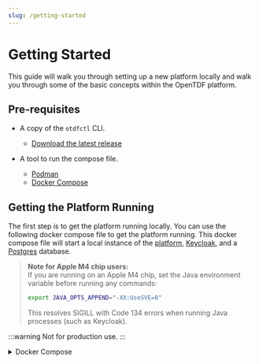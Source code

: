 ```yaml
---
slug: /getting-started
---
```

# Getting Started

This guide will walk you through setting up a new platform locally and walk you through some of the basic concepts within the OpenTDF platform.

## Pre-requisites

- A copy of the `otdfctl` CLI.
  - [Download the latest release](https://github.com/opentdf/otdfctl/releases)
  
- A tool to run the compose file.
  - [Podman](https://podman.io/)
  - [Docker Compose](https://docs.docker.com/compose/)

## Getting the Platform Running

The first step is to get the platform running locally. You can use the following docker compose file to get the platform running. This docker compose file will start a local instance of the [platform](https://github.com/opentdf/platform/tree/main), [Keycloak](https://www.keycloak.org/), and a [Postgres](https://www.postgresql.org/) database.

> **Note for Apple M4 chip users:**  
> If you are running on an Apple M4 chip, set the Java environment variable before running any commands:
> ```sh
> export JAVA_OPTS_APPEND="-XX:UseSVE=0"
> ```
> This resolves SIGILL with Code 134 errors when running Java processes (such as Keycloak).

:::warning
Not for production use.
:::

<details>
<summary>Docker Compose</summary>
```yaml
name: opentdf
volumes:
  configs:
  keys:
  caddy_data:
configs:
  caddy_config:
    content: |
      {
        log {
            level INFO
            output stdout
        }
      }
      https://keycloak.opentdf.local:9443 {
        tls internal
        reverse_proxy keycloak:8888
      }
      https://platform.opentdf.local:8443 {
        tls internal
        reverse_proxy {
            to h2c://platform:8080
            transport http {
                versions h2c 2 1.1  # Enable gRPC proxying
            }
        }

      }
services:
  caddy:
    image: caddy:alpine
    command: ['caddy','run', '--config', '/etc/caddy/Caddyfile']
    configs:
      - source: caddy_config
        target: /etc/caddy/Caddyfile
    ports:
      - '9443:9443'
      - '8443:8443'
    volumes:
      - caddy_data:/data
    restart: unless-stopped
    healthcheck:
      test: ["CMD-SHELL", "wget -q --server-response --tries=1 http://127.0.0.1:2019/metrics 2>&1 | awk '/^  HTTP/{print $2}' | grep -q '200'"]
      interval: 5s
      timeout: 5s
      retries: 3
  check-certs:
    image: bash:latest
    volumes:
      - type: volume
        source: caddy_data
        target: /etc/ssl/certs
        volume:
          subpath: caddy/certificates/local/keycloak.opentdf.local/
    command:
      - bash
      - -c
      - |
        echo "Checking certificates"
        ls -alh /etc/ssl/certs
        cat /etc/ssl/certs/keycloak.opentdf.local.crt
    depends_on:
      caddy:
        condition: service_healthy
      ensure-permissions:
        condition: service_completed_successfully
  ensure-permissions:
    image: alpine
    command:
    - 'sh'
    - '-c'
    - |
      chmod -R 777 /configs
      ls -alh /configs
      chmod -R 777 /keys
      ls -alh /keys
      chmod -R 777 /data
      ls -alh /data
    volumes:
      - configs:/configs
      - keys:/keys
      - caddy_data:/data

  #================================================================

# Start Keycloak

  #----------------------------------------------------------------
  keycloak:
    image: keycloak/keycloak:25.0
    restart: unless-stopped
    command: ['start-dev']
    environment:
      KC_DB: postgres
      KC_DB_URL_HOST: keycloak-db
      KC_DB_URL_PORT: 5432
      KC_DB_URL_DATABASE: keycloak
      KC_DB_USERNAME: postgres
      KC_DB_PASSWORD: changeme
      KC_HOSTNAME: 'https://keycloak.opentdf.local:9443'
      KC_HOSTNAME_ADMIN: 'https://keycloak.opentdf.local:9443'
      KC_HTTP_ENABLED: 'true'
      KC_HTTP_PORT: 8888
      KEYCLOAK_ADMIN: admin
      KEYCLOAK_ADMIN_PASSWORD: changeme
      KC_FEATURES: 'preview,token-exchange'
      KC_HEALTH_ENABLED: 'true'
      JAVA_OPTS_APPEND: '${JAVA_OPTS_APPEND:-}'
    healthcheck:
      test: ['CMD-SHELL', '[ -f /tmp/HealthCheck.java ] || echo "public class HealthCheck { public static void main(String[] args) throws java.lang.Throwable { System.exit(java.net.HttpURLConnection.HTTP_OK == ((java.net.HttpURLConnection)new java.net.URL(args[0]).openConnection()).getResponseCode() ? 0 : 1); } }" > /tmp/HealthCheck.java && java ${JAVA_OPTS_APPEND} /tmp/HealthCheck.java http://localhost:9000/health/ready']
      interval: 5s
      timeout: 10s
      retries: 3
      start_period: 5m
    depends_on:
      keycloak-db:
        condition: service_healthy
        restart: true
  keycloak-db:
    image: postgres:15-alpine
    restart: unless-stopped
    environment:
      POSTGRES_PASSWORD: changeme
      POSTGRES_USER: postgres
      POSTGRES_DB: keycloak
    healthcheck:
      test: ["CMD-SHELL", "pg_isready -U postgres"]
      interval: 5s
      timeout: 5s
      retries: 10
      start_period: 2m
  download-keycloak-config:
    image: curlimages/curl:latest
    volumes:
      - configs:/configs
    command: ['-o', '/configs/keycloak-config.yaml', 'https://raw.githubusercontent.com/opentdf/platform/main/service/cmd/keycloak_data.yaml']
    depends_on:
      ensure-permissions:
        condition: service_completed_successfully
  #================================================================

# Provisioning Keycloak with expected realm, clients, and users

  #----------------------------------------------------------------
  keycloak-provisioning:
    image: registry.opentdf.io/platform:nightly
    volumes:
      - configs:/configs
    command:
      [
        'provision',
        'keycloak',
        '-e',
        'http://keycloak:8888',
        '-f',
        '/configs/keycloak-config.yaml',
      ]
    depends_on:
      keycloak:
        condition: service_healthy
        restart: true
      download-keycloak-config:
        condition: service_completed_successfully
        restart: true
  #================================================================

# Start the OpenTDF service

  #----------------------------------------------------------------
  download-platform-config:
    image: curlimages/curl:latest
    volumes:
      - configs:/configs
    command: ['-o', '/configs/.opentdf.yaml', 'https://raw.githubusercontent.com/opentdf/platform/main/opentdf-dev.yaml']
    depends_on:
      ensure-permissions:
        condition: service_completed_successfully
  modify-platform-config:
    image: bash:latest
    volumes:
      - configs:/configs
    command:
      - bash
      - -c
      - |
        echo "Modifying /configs/.opentdf.yaml"
        echo "$(</configs/.opentdf.yaml )"
        sed -i 's|kas-private.pem|/keys/kas-private.pem|g' /configs/.opentdf.yaml
        sed -i 's|kas-cert.pem|/keys/kas-cert.pem|g' /configs/.opentdf.yaml
        sed -i 's|kas-ec-private.pem|/keys/kas-ec-private.pem|g' /configs/.opentdf.yaml
        sed -i 's|kas-ec-cert.pem|/keys/kas-ec-cert.pem|g' /configs/.opentdf.yaml
        sed -i 's|# db:|db: |g' /configs/.opentdf.yaml
        sed -i 's|#   host: localhost|  host: |g' /configs/.opentdf.yaml
        sed -i 's|issuer: http://localhost:8888/auth/realms/opentdf|issuer: http://keycloak:8888/realms/opentdf|g' /configs/.opentdf.yaml
        sed -i 's|tokenendpoint: http://localhost:8888/auth/realms/opentdf/protocol/openid-connect/token|tokenendpoint: http://keycloak:8888/realms/opentdf/protocol/openid-connect/token|g' /configs/.opentdf.yaml
        sed -i 's|url: http://localhost:8888/auth|url: http://keycloak:8888|g' /configs/.opentdf.yaml
        echo "$(</configs/.opentdf.yaml )"
    depends_on:
      download-platform-config:
        condition: service_completed_successfully
  generate-kas-rsa-keys:
    image: alpine/openssl
    volumes:
      - keys:/keys
    entrypoint: ["/bin/sh", "-c"]
    command:
      - |
        echo "Generating RSA keys"
        openssl req -x509 -nodes -newkey RSA:2048 -subj "/CN=kas" -keyout /keys/kas-private.pem -out /keys/kas-cert.pem -days 365
        chmod 444 /keys/kas-private.pem
        chmod 444 /keys/kas-cert.pem
    depends_on:
      ensure-permissions:
        condition: service_completed_successfully
  generate-kas-ec-keys:
    image: alpine/openssl
    volumes:
      - keys:/keys
    entrypoint: ["/bin/sh", "-c"]
    command:
      - |
        echo "Generating EC keys"
        openssl ecparam -name secp256r1 -out /keys/secp256r1.pem && \
        openssl req -x509 -nodes -newkey ec:/keys/secp256r1.pem -subj "/CN=kas" -keyout /keys/kas-ec-private.pem -out /keys/kas-ec-cert.pem -days 365
        chmod 444 /keys/kas-ec-private.pem
        chmod 444 /keys/kas-ec-cert.pem
    depends_on:
      ensure-permissions:
        condition: service_completed_successfully
  platform:
    image: registry.opentdf.io/platform:nightly
    volumes:
      - configs:/configs
      - keys:/keys
      - type: volume
        source: caddy_data
        target: /etc/ssl/certs
        volume:
          subpath: caddy/certificates/local/keycloak.opentdf.local
    extra_hosts:
      - "keycloak.opentdf.local:host-gateway"
    command: ['start','--config-file','/configs/.opentdf.yaml','--config-key','opentdf']
    restart: always
    environment:
      OPENTDF_DB_HOST: platform-db
      OPENTDF_DB_USER: postgres
      OPENTDF_DB_PASSWORD: changeme
    depends_on:
      keycloak:
        condition: service_healthy
        restart: true
      keycloak-provisioning:
        condition: service_completed_successfully
      platform-db:
        condition: service_healthy
        restart: true
      download-platform-config:
        condition: service_completed_successfully
      generate-kas-rsa-keys:
        condition: service_completed_successfully
      generate-kas-ec-keys:
        condition: service_completed_successfully
      modify-platform-config:
        condition: service_completed_successfully
      caddy:
        condition: service_healthy
      check-certs:
        condition: service_completed_successfully
  platform-db:
    image: postgres:15-alpine
    restart: unless-stopped
    environment:
      POSTGRES_USER: postgres
      POSTGRES_PASSWORD: changeme
      POSTGRES_DB: opentdf
    healthcheck:
      test: ["CMD-SHELL", "pg_isready -U postgres"]
      interval: 5s
      timeout: 5s
      retries: 10

```

</details>

## Update /etc/hosts

In order for the services to communicate correctly you will need to update your `/etc/hosts` file.

```shell
echo -e "127.0.0.1 platform.opentdf.local\n127.0.0.1 keycloak.opentdf.local" | sudo tee -a /etc/hosts
```

## Trust Self Signed Certificates

During the bootstrapping process `caddy` will generate self signed certificates. You will either need to trust these certificates on your system or use the `--tls-no-verify` flag on every command. If using the `--tls-no-verify` command it will disable profiles and require that you pass in the host and authentication into each command.

Example of extracting the certificate from the container.

```shell
mkdir -p ./opentdf-certs
```

```shell
docker cp opentdf-caddy-1:/data/caddy/certificates/local/keycloak.opentdf.local/keycloak.opentdf.local.crt ./opentdf-certs
```

```shell
docker cp opentdf-caddy-1:/data/caddy/certificates/local/platform.opentdf.local/platform.opentdf.local.crt ./opentdf-certs
```

### Import and Trust Certificates by Operating System

<details>
<summary><strong>macOS</strong></summary>

1. **Import certificates to Keychain:**
   ```shell
   # Import both certificates to the System keychain
   sudo security add-trusted-cert -d -r trustRoot -k /Library/Keychains/System.keychain ./opentdf-certs/keycloak.opentdf.local.crt
   sudo security add-trusted-cert -d -r trustRoot -k /Library/Keychains/System.keychain ./opentdf-certs/platform.opentdf.local.crt
   ```

2. **Alternative: Using Keychain Access GUI:**
   - Open **Keychain Access** (Applications → Utilities → Keychain Access)
   - Drag and drop both `.crt` files into the **System** keychain
   - Double-click each certificate and set **Trust** → **When using this certificate** to **Always Trust**
   - Enter your admin password when prompted

3. **Verify certificates are trusted:**
   ```shell
   security verify-cert -c ./opentdf-certs/keycloak.opentdf.local.crt
   security verify-cert -c ./opentdf-certs/platform.opentdf.local.crt
   ```

**References:**
- [Add certificates to a keychain](https://support.apple.com/guide/keychain-access/add-certificates-to-a-keychain-kyca2431/mac)
- [Change trust settings of a certificate](https://support.apple.com/guide/keychain-access/change-the-trust-settings-of-a-certificate-kyca11871/mac)

</details>

<details>
<summary><strong>Windows</strong></summary>

1. **Import certificates using PowerShell (Run as Administrator):**
   ```powershell
   # Import to Trusted Root Certification Authorities
   Import-Certificate -FilePath ".\opentdf-certs\keycloak.opentdf.local.crt" -CertStoreLocation Cert:\LocalMachine\Root
   Import-Certificate -FilePath ".\opentdf-certs\platform.opentdf.local.crt" -CertStoreLocation Cert:\LocalMachine\Root
   ```

2. **Alternative: Using Certificate Manager GUI:**
   - Press `Win + R`, type `certmgr.msc`, and press Enter
   - Navigate to **Trusted Root Certification Authorities** → **Certificates**
   - Right-click and select **All Tasks** → **Import**
   - Follow the wizard to import both `.crt` files
   - Choose **Place all certificates in the following store** → **Trusted Root Certification Authorities**

3. **Alternative: Using MMC (Microsoft Management Console):**
   - Press `Win + R`, type `mmc`, and press Enter
   - Go to **File** → **Add/Remove Snap-in**
   - Add **Certificates** snap-in for **Local Computer**
   - Navigate to **Certificates (Local Computer)** → **Trusted Root Certification Authorities** → **Certificates**
   - Right-click and import both certificates

</details>

<details>
<summary><strong>Linux (Ubuntu/Debian)</strong></summary>

1. **Copy certificates to system certificate directory:**
   ```shell
   # Copy certificates to the ca-certificates directory
   sudo cp ./opentdf-certs/keycloak.opentdf.local.crt /usr/local/share/ca-certificates/
   sudo cp ./opentdf-certs/platform.opentdf.local.crt /usr/local/share/ca-certificates/
   
   # Update the certificate store
   sudo update-ca-certificates
   ```

2. **Verify certificates are installed:**
   ```shell
   # Check if certificates are in the trusted store
   awk -v cmd='openssl x509 -noout -subject' '/BEGIN/{close(cmd)};{print | cmd}' < /etc/ssl/certs/ca-certificates.crt | grep opentdf
   ```

</details>

<details>
<summary><strong>Linux (RHEL/CentOS/Fedora)</strong></summary>

1. **Copy certificates to system certificate directory:**
   ```shell
   # Copy certificates to the ca-trust directory
   sudo cp ./opentdf-certs/keycloak.opentdf.local.crt /etc/pki/ca-trust/source/anchors/
   sudo cp ./opentdf-certs/platform.opentdf.local.crt /etc/pki/ca-trust/source/anchors/
   
   # Update the certificate store
   sudo update-ca-trust
   ```

2. **Verify certificates are installed:**
   ```shell
   # Check if certificates are trusted
   trust list | grep "opentdf.local"
   ```

</details>

<details>
<summary><strong>Linux (Arch Linux)</strong></summary>

1. **Copy certificates to system certificate directory:**
   ```shell
   # Copy certificates to the ca-certificates directory
   sudo cp ./opentdf-certs/keycloak.opentdf.local.crt /etc/ca-certificates/trust-source/anchors/
   sudo cp ./opentdf-certs/platform.opentdf.local.crt /etc/ca-certificates/trust-source/anchors/
   
   # Update the certificate store
   sudo trust extract-compat
   ```

</details>

:::tip Browser-specific Certificate Installation
Some browsers (like Firefox) maintain their own certificate stores. If you continue to see certificate warnings in your browser after following the OS-specific steps above, you may need to import the certificates directly into your browser's certificate store.
:::

:::warning Certificate Validity
These self-signed certificates are only valid for local development. Never use self-signed certificates in production environments.
:::

## Create a Profile
Creating a profile allows us to store the host we want to connect to and then to tie our credentials to it when we login.

```shell
otdfctl profile create platform-otdf-local https://platform.otdf.local:8443
```

## Login to the Platform

During the provisioning of the platform, a few test clients were created in **Keycloak**. You can use the following credentials to login to the platform. This will cache those credentials locally for the `otdfctl` CLI. You can also pass in the flags `--with-client-creds` and `--with-client-creds-file` on every command to authenticate with the platform.

```shell
otdfctl --profile platform-otdf-local auth client-credentials opentdf secret
```

## Create A Namespace

In this first step you are going to create a new `namespace`. A namespace is a way to organize your `attributes` within the platform.

You will see an empty list of namespaces when you first start the platform.

```shell
otdfctl --profile platform-otdf-local policy attributes namespaces list
```

```shell
SUCCESS   Found namespaces list
┌─────────────────────────┬───────────────────────────┬─────────────────────────────┬────────────────────────────┬────────────────────────────────┬────────────────────────────────┐
│Id                       │Name                       │Active                       │Labels                      │Created At                      │Updated At                      │
├─────────────────────────┼───────────────────────────┼─────────────────────────────┼────────────────────────────┼────────────────────────────────┼────────────────────────────────┤
└─────────────────────────┴───────────────────────────┴─────────────────────────────┴────────────────────────────┴────────────────────────────────┴────────────────────────────────┘
NOTE   Use 'namespaces get --id=<id> --json' to see all properties
```

### Create a new namespace

```shell
otdfctl --profile platform-otdf-local policy attributes namespaces create --name opentdf.io
```

```shell
SUCCESS   Created namespaces: 7650f02a-be00-4faa-a1d1-37cded5e23dc
┌────────────────────────────────────────────────────────────────────────────┬─────────────────────────────────────────────────────────────────────────────────────────────────────┐
│Property                                                                    │Value                                                                                                │
├────────────────────────────────────────────────────────────────────────────┼─────────────────────────────────────────────────────────────────────────────────────────────────────┤
│Name                                                                        │opentdf.io                                                                                           │
│Id                                                                          │7650f02a-be00-4faa-a1d1-37cded5e23dc                                                                 │
│Created At                                                                  │Mon Jun 24 11:02:00 UTC 2024                                                                         │
│Updated At                                                                  │Mon Jun 24 11:02:00 UTC 2024                                                                         │
└────────────────────────────────────────────────────────────────────────────┴─────────────────────────────────────────────────────────────────────────────────────────────────────┘
NOTE   Use 'namespaces get --id=7650f02a-be00-4faa-a1d1-37cded5e23dc --json' to see all properties
```

### List the namespaces

With that namespace created we should be able to see it in the list of namespaces as well as get the details of the namespace.

```shell
otdfctl --profile platform-otdf-local policy attributes namespaces list
```
  
```shell
SUCCESS   Found namespaces list
┌──────────────────────────────────────────────┬────────────────────┬────────────────┬────────────────┬──────────────────────────────────────┬─────────────────────────────────────┐
│Id                                            │Name                │Active          │Labels          │Created At                            │Updated At                           │
├──────────────────────────────────────────────┼────────────────────┼────────────────┼────────────────┼──────────────────────────────────────┼─────────────────────────────────────┤
│7650f02a-be00-4faa-a1d1-37cded5e23dc          │opentdf.io          │true            │[]              │Mon Jun 24 11:02:00 UTC 2024          │Mon Jun 24 11:02:00 UTC 2024         │
└──────────────────────────────────────────────┴────────────────────┴────────────────┴────────────────┴──────────────────────────────────────┴─────────────────────────────────────┘
NOTE   Use 'namespaces get --id=<id> --json' to see all properties
```

Let's export the namespace id for later use.

```shell
export NAMESPACE_ID=<id>
```

### Get the details of the namespace

```shell
otdfctl --profile platform-otdf-local policy attributes namespaces get --id=$NAMESPACE_ID
```

```shell
SUCCESS   Found namespaces: 7650f02a-be00-4faa-a1d1-37cded5e23dc
┌────────────────────────────────────────────────────────────────────────────┬─────────────────────────────────────────────────────────────────────────────────────────────────────┐
│Property                                                                    │Value                                                                                                │
├────────────────────────────────────────────────────────────────────────────┼─────────────────────────────────────────────────────────────────────────────────────────────────────┤
│Id                                                                          │7650f02a-be00-4faa-a1d1-37cded5e23dc                                                                 │
│Name                                                                        │opentdf.io                                                                                           │
│Created At                                                                  │Mon Jun 24 11:02:00 UTC 2024                                                                         │
│Updated At                                                                  │Mon Jun 24 11:02:00 UTC 2024                                                                         │
└────────────────────────────────────────────────────────────────────────────┴─────────────────────────────────────────────────────────────────────────────────────────────────────┘
NOTE   Use 'namespaces get --id=7650f02a-be00-4faa-a1d1-37cded5e23dc --json' to see all properties
```

## Create an Attribute

Now that we have a namespace we can create a new attribute. An attribute is a way to define a classification for your data.

It consists of two main parts:

1. A `definition` which describes how an entities entitlements and resource attributes are compared.
    1. **ANY_OF**: The entity must have at least one of the values in the list. This is your typical `OR` operation.
    2. **ALL_OF**: The entity must have all of the values in the list. This is your typical `AND` operation.
    3. **HIERARCHY**: This is an ordered list of values. The entity must have an equal or greater value in the list.

2. A list of `values`

:::warning

Attribute name and values are case insensitive. This means `ROLE` is equal to `role`.

:::

:::tip

You can also create values at the same time when creating the definition. This is useful when you know the values you want to use. (e.g. --value admin --value developer --value guest)

:::

### Create attribute definition

```shell
otdfctl --profile platform-otdf-local policy attributes create --name role  -s $NAMESPACE_ID  -r ANY_OF
```

```shell
SUCCESS   Created attributes: bd02d7ab-564d-4b6c-95c4-3d4a8a259000
┌────────────────────────────────────────────────────────────────────────────────┬─────────────────────────────────────────────────────────────────────────────────────────────────┐
│Property                                                                        │Value                                                                                            │
├────────────────────────────────────────────────────────────────────────────────┼─────────────────────────────────────────────────────────────────────────────────────────────────┤
│Name                                                                            │role                                                                                             │
│Rule                                                                            │ANY_OF                                                                                           │
│Values                                                                          │[]                                                                                               │
│Namespace                                                                       │opentdf.io                                                                                       │
│Created At                                                                      │Mon Jun 24 11:09:39 UTC 2024                                                                     │
│Updated At                                                                      │Mon Jun 24 11:09:39 UTC 2024                                                                     │
└────────────────────────────────────────────────────────────────────────────────┴─────────────────────────────────────────────────────────────────────────────────────────────────┘
NOTE   Use 'attributes get --id=bd02d7ab-564d-4b6c-95c4-3d4a8a259000 --json' to see all properties
```

Let's export the attribute id for later use.

```shell
export ATTRIBUTE_ID=<id>
```

### Create attribute values

```shell
# Create admin value
otdfctl --profile platform-otdf-local policy attributes values create -a $ATTRIBUTE_ID --value admin
```

```shell
SUCCESS   Created values: 0fe7e8d0-a3ff-485f-ac24-a54d85904712
┌──────────────────────────────────────────────────────────────────────────┬───────────────────────────────────────────────────────────────────────────────────────────────────────┐
│Property                                                                  │Value                                                                                                  │
├──────────────────────────────────────────────────────────────────────────┼───────────────────────────────────────────────────────────────────────────────────────────────────────┤
│Id                                                                        │0fe7e8d0-a3ff-485f-ac24-a54d85904712                                                                   │
│FQN                                                                       │https://opentdf.io/attr/role/value/admin                                                               │
│Value                                                                     │admin                                                                                                  │
│Created At                                                                │Mon Jun 24 11:11:15 UTC 2024                                                                           │
│Updated At                                                                │Mon Jun 24 11:11:15 UTC 2024                                                                           │
└──────────────────────────────────────────────────────────────────────────┴───────────────────────────────────────────────────────────────────────────────────────────────────────┘
NOTE   Use 'values get --id=0fe7e8d0-a3ff-485f-ac24-a54d85904712 --json' to see all properties
```

Export the admin value id for later use.

```shell
export ADMIN_VALUE_ID=<id>
```

```shell
# Create developer value
otdfctl --profile platform-otdf-local policy attributes values create -a $ATTRIBUTE_ID --value developer
```

```shell
SUCCESS   Created values: dbfcbe15-7392-4e35-9e1d-3d06918472be
┌────────────────────────────────────────────────────────────────────────┬─────────────────────────────────────────────────────────────────────────────────────────────────────────┐
│Property                                                                │Value                                                                                                    │
├────────────────────────────────────────────────────────────────────────┼─────────────────────────────────────────────────────────────────────────────────────────────────────────┤
│Id                                                                      │dbfcbe15-7392-4e35-9e1d-3d06918472be                                                                     │
│FQN                                                                     │https://opentdf.io/attr/role/value/developer                                                             │
│Value                                                                   │developer                                                                                                │
│Created At                                                              │Mon Jun 24 11:12:45 UTC 2024                                                                             │
│Updated At                                                              │Mon Jun 24 11:12:45 UTC 2024                                                                             │
└────────────────────────────────────────────────────────────────────────┴─────────────────────────────────────────────────────────────────────────────────────────────────────────┘
NOTE   Use 'values get --id=dbfcbe15-7392-4e35-9e1d-3d06918472be --json' to see all properties
```

Export the developer value id for later use.

```shell
export DEVELOPER_VALUE_ID=<id>
```

```shell
# Create guest value
otdfctl --profile platform-otdf-local policy attributes values create -a $ATTRIBUTE_ID --value guest
```

```shell
SUCCESS   Created values: 654f0877-2c0b-4a62-a9c3-87ed42bf77ac
┌──────────────────────────────────────────────────────────────────────────┬───────────────────────────────────────────────────────────────────────────────────────────────────────┐
│Property                                                                  │Value                                                                                                  │
├──────────────────────────────────────────────────────────────────────────┼───────────────────────────────────────────────────────────────────────────────────────────────────────┤
│Id                                                                        │654f0877-2c0b-4a62-a9c3-87ed42bf77ac                                                                   │
│FQN                                                                       │https://opentdf.io/attr/role/value/guest                                                               │
│Value                                                                     │guest                                                                                                  │
│Created At                                                                │Mon Jun 24 11:14:22 UTC 2024                                                                           │
│Updated At                                                                │Mon Jun 24 11:14:22 UTC 2024                                                                           │
└──────────────────────────────────────────────────────────────────────────┴───────────────────────────────────────────────────────────────────────────────────────────────────────┘
NOTE   Use 'values get --id=654f0877-2c0b-4a62-a9c3-87ed42bf77ac --json' to see all properties
```

Export the guest value id for later use.

```shell
export GUEST_VALUE_ID=<id>
```

### Get the attribute details

Now that we have listed values for the attribute, we can get the details of the attribute. You should see the added values in the list now.

```shell
otdfctl --profile platform-otdf-local policy attributes get --id=$ATTRIBUTE_ID
```

```shell
SUCCESS   Found attributes: bd02d7ab-564d-4b6c-95c4-3d4a8a259000
┌────────────────────────────────────────────────────────────────────────────┬─────────────────────────────────────────────────────────────────────────────────────────────────────┐
│Property                                                                    │Value                                                                                                │
├────────────────────────────────────────────────────────────────────────────┼─────────────────────────────────────────────────────────────────────────────────────────────────────┤
│Id                                                                          │bd02d7ab-564d-4b6c-95c4-3d4a8a259000                                                                 │
│Name                                                                        │role                                                                                                 │
│Rule                                                                        │ANY_OF                                                                                               │
│Values                                                                      │[admin, developer, guest]                                                                            │
│Namespace                                                                   │opentdf.io                                                                                           │
│Created At                                                                  │Mon Jun 24 11:09:39 UTC 2024                                                                         │
│Updated At                                                                  │Mon Jun 24 11:14:22 UTC 2024                                                                         │
└────────────────────────────────────────────────────────────────────────────┴─────────────────────────────────────────────────────────────────────────────────────────────────────┘
NOTE   Use 'attributes get --id=bd02d7ab-564d-4b6c-95c4-3d4a8a259000 --json' to see all properties
```

## Create a Subject Mapping

A `subject mapping` is a way to define how a user or entity is mapped to an attribute in the **OpenTDF Platform**.

An attribute that is mapped to an entity is considered an `entitlement`. An `entitlement` is a way to define what tdf resources an entity can access.

With `subject mappings` there is a sub-resource  called `subject condition sets`. These are a set of conditions that must be met for the `subject mapping` to be applied.

### Create a Subject Condition Set

Download the <a target="_blank" href="/quickstart/subject_condition_set.json" download="subject_condition_set.json">example</a> subject condition set. You can use this file to create a new condition set.

```shell
 otdfctl --profile platform-otdf-local policy subject-condition-sets create -j <path to file>/subject_condition_set.json
```

```shell
SUCCESS   Created subject-condition-sets: 74bf521f-5a79-48fe-acb8-b4b63ee7950b
┌──────────────┬───────────────────────────────────────────────────────────────────────────────────────────────────────────────────────────────────────────────────────────────────┐
│Property      │Value                                                                                                                                                              │
├──────────────┼───────────────────────────────────────────────────────────────────────────────────────────────────────────────────────────────────────────────────────────────────┤
│Id            │74bf521f-5a79-48fe-acb8-b4b63ee7950b                                                                                                                               │
│SubjectSets   │[{"condition_groups":[{"conditions":[{"subject_external_selector_value":".clientId","operator":1,"subject_external_values":["opentdf"]}],"boolean_operator":1}]}]  │
│Created At    │Mon Jun 24 11:33:28 UTC 2024                                                                                                                                       │
│Updated At    │Mon Jun 24 11:33:28 UTC 2024                                                                                                                                       │
└──────────────┴───────────────────────────────────────────────────────────────────────────────────────────────────────────────────────────────────────────────────────────────────┘
NOTE   Use 'subject-condition-sets get --id=74bf521f-5a79-48fe-acb8-b4b63ee7950b --json' to see all properties
```

Let's export the subject condition set id for later use.

```shell
export SUBJECT_CONDITION_SET_ID=<id>
```

### Create a Subject Mapping

With the condition set created we can now create a new subject mapping that is tied to the subject condition set.

```shell
otdfctl --profile platform-otdf-local policy subject-mappings create --action read --attribute-value-id $DEVELOPER_VALUE_ID --subject-condition-set-id $SUBJECT_CONDITION_SET_ID
```

```shell
SUCCESS   Created subject-mappings: 751054f8-14da-44c0-9341-5dab36b8256d
┌─────────────────────────┬────────────────────────────────────────────────────────────────────────────────────────────────────────────────────────────────────────────────────────┐
│Property                 │Value                                                                                                                                                   │
├─────────────────────────┼────────────────────────────────────────────────────────────────────────────────────────────────────────────────────────────────────────────────────────┤
│Id                       │751054f8-14da-44c0-9341-5dab36b8256d                                                                                                                    │
│Subject AttrVal: Id      │dbfcbe15-7392-4e35-9e1d-3d06918472be                                                                                                                    │
│Actions                  │[{"Value":{"Standard":1}}]                                                                                                                              │
│Subject Condition Set: I…│74bf521f-5a79-48fe-acb8-b4b63ee7950b                                                                                                                    │
│Subject Condition Set    │[{"condition_groups":[{"conditions":[{"subject_external_selector_value":".clientId","operator":1,"subject_external_values":["opentdf"]}],"boolean_opera…│
│Attribute Value Id       │dbfcbe15-7392-4e35-9e1d-3d06918472be                                                                                                                    │
│Created At               │Mon Jun 24 11:35:13 UTC 2024                                                                                                                            │
│Updated At               │Mon Jun 24 11:35:13 UTC 2024                                                                                                                            │
└─────────────────────────┴────────────────────────────────────────────────────────────────────────────────────────────────────────────────────────────────────────────────────────┘
NOTE   Use 'subject-mappings get --id=751054f8-14da-44c0-9341-5dab36b8256d --json' to see all properties
```

Let's export the subject mapping id for later use.

```shell
export SUBJECT_MAPPING_ID=<id>
```

## Encrypt Some Data With TDF

Now that we have a few basic resources in place we can show you how to control access to data using the **OpenTDF Platform**.

### Encrypt Data Without Attributes

Within the `otdfctl` CLI there is basic functionality to interact with `zTDF` and `nanoTDF`.

#### Example zTDF encryption

```shell
echo 'my first encrypted tdf' | otdfctl encrypt --profile platform-otdf-local -o example.tdf --tdf-type tdf3
```

#### Example nanoTDF encryption

```shell
echo 'my first encrypted nano tdf' | otdfctl encrypt --profile platform-otdf-local -o example.nano.tdf --tdf-type nano
```

### Decrypt Data Without Attributes

Because we didn't add any attributes to the data we encrypted, we should be able to decrypt the data without any issues.

```shell
otdfctl decrypt --profile platform-otdf-local --tdf-type tdf3 example.tdf
```

```shell
# Output
my first encrypted tdf
```

```shell
otdfctl decrypt --profile platform-otdf-local --tdf-type nano example.nano.tdf
```

```shell
# Output
my first encrypted nano tdf
```

### Encrypt Data With Attributes

In this example we will encrypt the data with the attribute `https://opentdf.io/attr/role/value/guest`. First cleanup any existing tdf files from before.

```shell
rm example.tdf example.nano.tdf
```

#### Example zTDF encryption with attributes

```shell
echo 'my first encrypted tdf' | otdfctl encrypt --profile platform-otdf-local -o example.tdf --tdf-type tdf3 --attr https://opentdf.io/attr/role/value/guest
```

#### Example nanoTDF encryption with attributes

```shell
echo 'my first encrypted nano tdf' | otdfctl encrypt --profile platform-otdf-local -o example.nano.tdf --tdf-type nano --attr https://opentdf.io/attr/role/value/guest
```

### Decrypt Data With Attributes

In this first example we will try to decrypt the data but it will fail because we shouldn't be assigned the entitlement of `https://opentdf.io/attr/role/value/guest` at this point.

#### Example zTDF failed decryption

```shell
otdfctl decrypt --profile platform-otdf-local --tdf-type tdf3 example.tdf
```

```shell
# Output
ERROR    Failed to decrypt file: reader.WriteTo failed: doPayloadKeyUnwrap splitKey.rewrap failed: error making request to kas: error making rewrap request: rpc error: code = PermissionDenied desc = request error
            rpc error: code = PermissionDenied desc = forbidden
```

#### Example nanoTDF failed decryption

```shell
otdfctl decrypt --profile platform-otdf-local --tdf-type nano example.nano.tdf
```

```shell
ERROR    Failed to decrypt file: readSeeker.Seek failed: error making request to kas: error making rewrap request: rpc error: code = PermissionDenied desc = request error
            rpc error: code = PermissionDenied desc = forbidden
```

What we have to do now is assign the entitlement of `https://opentdf.io/attr/role/value/guest` to the entity by creating a new subject mapping for the condition set we created earlier.

#### Create a new subject mapping

```shell
otdfctl --profile platform-otdf-local policy subject-mappings create --action read --attribute-value-id $GUEST_VALUE_ID --subject-condition-set-id $SUBJECT_CONDITION_SET_ID
```

```shell
SUCCESS   Created subject-mappings: f6bf9fc7-e23b-4276-9dfc-7a61f359edfd
┌─────────────────────────┬────────────────────────────────────────────────────────────────────────────────────────────────────────────────────────────────────────────────────────┐
│Property                 │Value                                                                                                                                                   │
├─────────────────────────┼────────────────────────────────────────────────────────────────────────────────────────────────────────────────────────────────────────────────────────┤
│Id                       │f6bf9fc7-e23b-4276-9dfc-7a61f359edfd                                                                                                                    │
│Subject AttrVal: Id      │654f0877-2c0b-4a62-a9c3-87ed42bf77ac                                                                                                                    │
│Actions                  │[{"Value":{"Standard":1}}]                                                                                                                              │
│Subject Condition Set: I…│74bf521f-5a79-48fe-acb8-b4b63ee7950b                                                                                                                    │
│Subject Condition Set    │[{"condition_groups":[{"conditions":[{"subject_external_selector_value":".clientId","operator":1,"subject_external_values":["opentdf"]}],"boolean_opera…│
│Attribute Value Id       │654f0877-2c0b-4a62-a9c3-87ed42bf77ac                                                                                                                    │
│Created At               │Mon Jun 24 13:28:22 UTC 2024                                                                                                                            │
│Updated At               │Mon Jun 24 13:28:22 UTC 2024                                                                                                                            │
└─────────────────────────┴────────────────────────────────────────────────────────────────────────────────────────────────────────────────────────────────────────────────────────┘
NOTE   Use 'subject-mappings get --id=f6bf9fc7-e23b-4276-9dfc-7a61f359edfd --json' to see all properties
```

Now that we have the subject mapping in place we should be able to decrypt the data.

#### Example zTDF successful decryption

```shell
otdfctl decrypt --profile platform-otdf-local --tdf-type tdf3 example.tdf
```

```shell
# Output
my first encrypted tdf
```

#### Example nanoTDF successful decryption

```shell
otdfctl decrypt --profile platform-otdf-local --tdf-type nano example.nano.tdf
```

```shell
# Output
my first encrypted nano tdf
```

## Takeaways and Next Steps

In this document you have learned how to create a namespace, attribute, subject mapping, and encrypt/decrypt data with the **OpenTDF Platform**.
